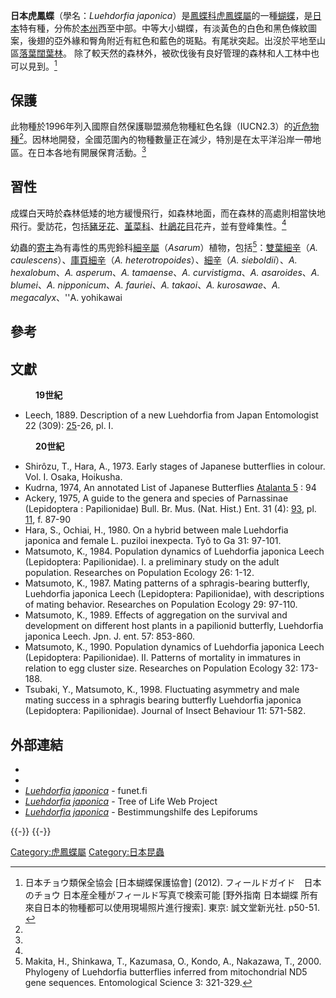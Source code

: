 {{NoteTA|G1=Butterfly}}
{{Speciesbox
| name = 日本虎鳳蝶
| fossil_range = {{fossilrange|7|0|earliest=}}<small>從新近紀[[中新世|中新世]]至今<ref name=c2015>Condamine, F. L., Rolland, J., Höhna, S., Sperling, F. A., & Sanmartín, I. (2018). Testing the role of the Red Queen and Court Jester as drivers of the macroevolution of Apollo butterflies. Systematic biology, 67(6), 940-964. {{en}}</ref></small>
| image = Luehdorfia japonica (2018-03-29).jpg
| image_width = 300px
| image_caption = 展翅形態
| image2 = Luehdorfia japonica (2018-03-29 s2).jpg
| image2_width = 300px
| image2_caption = 合翅形態
| status = NT
| status_system = iucn2.3
| status_ref = <ref name=iucn>Gimenez Dixon, M. 1996. Luehdorfia japonica. The IUCN Red List of Threatened Species 1996: e.T12406A3341075. https://dx.doi.org/10.2305/IUCN.UK.1996.RLTS.T12406A3341075.en. {{en}}</ref>
| genus = Luehdorfia
| species = japonica
| authority = Leech, 1889
| range_map = 
| range_map_width = 
| range_map_caption = 
| subdivision_ranks = 亞種
| subdivision = 
| synonyms = 
}}

'''日本虎鳳蝶'''（學名：''Luehdorfia japonica''）是[[鳳蝶科|鳳蝶科]][[虎鳳蝶屬|虎鳳蝶屬]]的一種[[蝴蝶|蝴蝶]]，是[[日本|日本]]特有種，分佈於[[本州|本州]]西至中部。中等大小蝴蝶，有淡黃色的白色和黑色條紋圖案，後翅的亞外緣和臀角附近有紅色和藍色的斑點。有尾狀突起。出沒於平地至山區[[落葉闊葉林|落葉闊葉林]]。 除了較天然的森林外，被砍伐後有良好管理的森林和人工林中也可以見到。<ref name=j2012>日本チョウ類保全協会 [日本蝴蝶保護協會] (2012). フィールドガイド　日本のチョウ 日本産全種がフィールド写真で検索可能 [野外指南 日本蝴蝶 所有來自日本的物種都可以使用現場照片進行搜索]. 東京: 誠文堂新光社. p50-51. {{ja}}</ref>

== 保護 ==
此物種於1996年列入國際自然保護聯盟瀕危物種紅色名錄（IUCN2.3）的[[近危物種|近危物種]]<ref name=iucn/>。因林地開發，全國范圍內的物種數量正在減少，特別是在太平洋沿岸一帶地區。在日本各地有開展保育活動。<ref name=j2012/>

== 習性 ==
成蝶白天時於森林低矮的地方緩慢飛行，如森林地面，而在森林的高處則相當快地飛行。愛訪花，包括[[豬牙花|豬牙花]]、[[堇菜科|堇菜科]]、[[杜鵑花目|杜鵑花目]]花卉，並有登峰集性。<ref name=j2012/>

幼蟲的[[寄主|寄主]]為有毒性的馬兜鈴科[[細辛屬|細辛屬]]（''Asarum''）植物，包括<ref>Makita, H., Shinkawa, T., Kazumasa, O., Kondo, A., Nakazawa, T., 2000. Phylogeny of Luehdorfia butterflies inferred from mitochondrial ND5 gene sequences. Entomological Science 3: 321-329.</ref>：[[雙葉細辛|雙葉細辛]]（''A. caulescens''）、[[庫頁細辛|庫頁細辛]]（''A. heterotropoides''）、[[細辛|細辛]]（''A. sieboldii''）、''A. hexalobum''、''A. asperum''、''A. tamaense''、''A. curvistigma''、''A. asaroides''、''A. blumei''、''A. nipponicum''、''A. fauriei''、''A. takaoi''、''A. kurosawae''、''A. megacalyx''、''A. yohikawai

== 參考 ==
{{reflist|}}

== 文獻 ==
:'''19世紀'''
* Leech, 1889. Description of a new Luehdorfia from Japan Entomologist 22 (309): [https://archive.org/stream/entomologist221889brit#page/n42/mode/1up 25]-26, pl. I.
:'''20世紀'''
* Shirôzu, T., Hara, A., 1973. Early stages of Japanese butterflies in colour. Vol. I. Osaka, Hoikusha.
* Kudrna, 1974, An annotated List of Japanese Butterflies [https://www.zobodat.at/pdf/Atalanta_5_0092-0120.pdf Atalanta 5] {{Wayback|url=https://www.zobodat.at/pdf/Atalanta_5_0092-0120.pdf |date=20190720152614 }}: 94
* Ackery, 1975, A guide to the genera and species of Parnassinae (Lepidoptera : Papilionidae) Bull. Br. Mus. (Nat. Hist.) Ent. 31 (4): [https://archive.org/stream/bulletinofbritis31entolond#page/93/mode/1up 93], pl. [https://archive.org/stream/bulletinofbritis31entolond#page/n166/mode/1up 11], f. 87-90
* Hara, S., Ochiai, H., 1980. On a hybrid between male Luehdorfia japonica and female L. puziloi inexpecta. Tyô to Ga 31: 97-101.
* Matsumoto, K., 1984. Population dynamics of Luehdorfia japonica Leech (Lepidoptera: Papilionidae). I. a preliminary study on the adult population. Researches on Population Ecology 26: 1-12.
* Matsumoto, K., 1987. Mating patterns of a sphragis-bearing butterfly, Luehdorfia japonica Leech (Lepidoptera: Papilionidae), with descriptions of mating behavior. Researches on Population Ecology 29: 97-110.
* Matsumoto, K., 1989. Effects of aggregation on the survival and development on different host plants in a papilionid butterfly, Luehdorfia japonica Leech. Jpn. J. ent. 57: 853-860.
* Matsumoto, K., 1990. Population dynamics of Luehdorfia japonica Leech (Lepidoptera: Papilionidae). II. Patterns of mortality in immatures in relation to egg cluster size. Researches on Population Ecology 32: 173-188.
* Tsubaki, Y., Matsumoto, K., 1998. Fluctuating asymmetry and male mating success in a sphragis bearing butterfly Luehdorfia japonica (Lepidoptera: Papilionidae). Journal of Insect Behaviour 11: 571-582.

== 外部連結 ==
* {{Commonscat-inline|Luehdorfia japonica}}
* {{Wikispecies-inline|Luehdorfia japonica}}
* [https://www.nic.funet.fi/pub/sci/bio/life/insecta/lepidoptera/ditrysia/papilionoidea/papilionidae/parnassiinae/luehdorfia/#japonica ''Luehdorfia japonica''] {{Wayback|url=https://www.nic.funet.fi/pub/sci/bio/life/insecta/lepidoptera/ditrysia/papilionoidea/papilionidae/parnassiinae/luehdorfia/#japonica |date=20201207212115 }} - funet.fi {{en}}
* [http://tolweb.org/Luehdorfia_japonica/65404 ''Luehdorfia japonica''] {{Wayback|url=http://tolweb.org/Luehdorfia_japonica/65404 |date=20210117042116 }} - Tree of Life Web Project {{en}}
* [http://www.lepiforum.de/lepiwiki.pl?Luehdorfia_Japonica ''Luehdorfia japonica''] {{Wayback|url=http://www.lepiforum.de/lepiwiki.pl?Luehdorfia_Japonica |date=20200304182208 }} - Bestimmungshilfe des Lepiforums {{de}}
{{Taxonbar}}
{{-}}
{{Authority control}}
{{-}}
{{虎鳳蝶屬|state=expanded}}
[[Category:虎鳳蝶屬|Category:虎鳳蝶屬]]
[[Category:日本昆蟲|Category:日本昆蟲]]